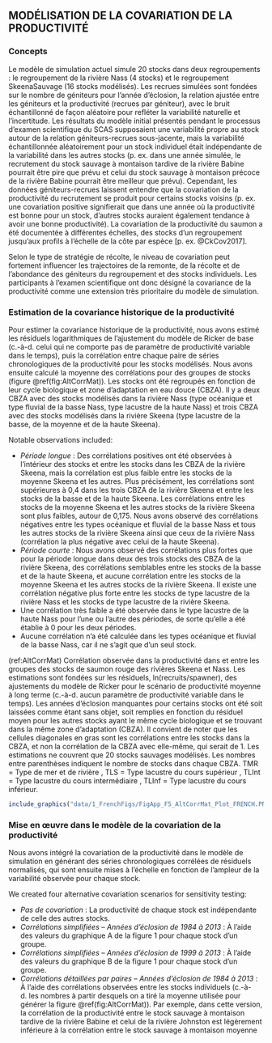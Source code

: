 \clearpage
## MODÉLISATION DE LA COVARIATION DE LA PRODUCTIVITÉ {#CovarProdApp}



### Concepts

Le modèle de simulation actuel simule 20 stocks dans deux regroupements : le regroupement de la rivière Nass (4 stocks) et le regroupement SkeenaSauvage (16 stocks modélisés). Les recrues simulées sont fondées sur le nombre de géniteurs pour l’année d’éclosion, la relation ajustée entre les géniteurs et la productivité (recrues par géniteur), avec le bruit échantillonné de façon aléatoire pour refléter la variabilité naturelle et l’incertitude. Les résultats du modèle initial présentés pendant le processus d’examen scientifique du SCAS supposaient une variabilité propre au stock autour de la relation géniteurs-recrues sous-jacente, mais la variabilité échantillonnée aléatoirement pour un stock individuel était indépendante de la variabilité dans les autres stocks (p. ex. dans une année simulée, le recrutement du stock sauvage à montaison tardive de la rivière Babine pourrait être pire que prévu et celui du stock sauvage à montaison précoce de la rivière Babine pourrait être meilleur que prévu). Cependant, les données géniteurs-recrues laissent entendre que la covariation de la productivité du recrutement se produit pour certains stocks voisins (p. ex. une covariation positive signifierait que dans une année où la productivité est bonne pour un stock, d’autres stocks auraient également tendance à avoir une bonne productivité). La covariation de la productivité du saumon a été documentée à différentes échelles, des stocks d’un regroupement jusqu’aux profils à l’échelle de la côte par espèce [p. ex. @CkCov2017].

Selon le type de stratégie de récolte, le niveau de covariation peut fortement influencer les trajectoires de la remonte, de la récolte et de l’abondance des géniteurs du regroupement et des stocks individuels. Les participants à l’examen scientifique ont donc désigné la covariance de la productivité comme une extension très prioritaire du modèle de simulation.


### Estimation de la covariance historique de la productivité

Pour estimer la covariance historique de la productivité, nous avons estimé les résiduels logarithmiques de l’ajustement du modèle de Ricker de base (c.-à-d. celui qui ne comporte pas de paramètre de productivité variable dans le temps), puis la corrélation entre chaque paire de séries chronologiques de la productivité pour les stocks modélisés. Nous avons ensuite calculé la moyenne des corrélations pour des groupes de stocks (figure \@ref(fig:AltCorrMat)). Les stocks ont été regroupés en fonction de leur cycle biologique et zone d’adaptation en eau douce (CBZA). Il y a deux CBZA avec des stocks modélisés dans la rivière Nass (type océanique et type fluvial de la basse Nass, type lacustre de la haute Nass) et trois CBZA avec des stocks modélisés dans la rivière Skeena (type lacustre de la basse, de la moyenne et de la haute Skeena).

Notable observations included:

* *Période longue* : Des corrélations positives ont été observées à l’intérieur des stocks 	et entre les stocks dans les CBZA de la rivière Skeena, mais la corrélation est plus faible entre les stocks de la moyenne Skeena et les autres. Plus précisément, les corrélations sont supérieures à 0,4 dans les trois CBZA de la rivière Skeena et entre les stocks de la basse et de la haute Skeena. Les corrélations entre les stocks de la moyenne Skeena et les autres stocks de la rivière Skeena sont plus faibles, autour de 0,175. Nous avons observé des corrélations négatives entre les types océanique et fluvial de la basse Nass et tous les autres stocks de la rivière Skeena ainsi que ceux de la rivière Nass (corrélation la plus négative avec celui de la haute Skeena).
* *Période courte* : Nous avons observé des corrélations plus fortes que pour la période longue dans deux des trois stocks des CBZA de la rivière Skeena, des corrélations semblables entre les stocks de la basse et de la haute Skeena, et aucune corrélation entre les stocks de la moyenne Skeena et les autres stocks de la rivière Skeena. Il existe une corrélation négative plus forte entre les stocks de type lacustre de la rivière Nass et les stocks de type lacustre de la rivière Skeena.
* Une corrélation très faible a été observée dans le type lacustre de la haute Nass pour l’une ou l’autre des périodes, de sorte qu’elle a été établie à 0 pour les deux périodes.
* Aucune corrélation n’a été calculée dans les types océanique et fluvial de la basse Nass, car il ne s’agit que d’un seul stock.


\clearpage
(ref:AltCorrMat)  Corrélation observée dans la productivité dans et entre les groupes des stocks de saumon rouge des rivières Skeena et Nass. Les estimations sont fondées sur les résiduels, ln(recruits/spawner), des ajustements du modèle de Ricker pour le scénario de productivité moyenne à long terme (c.-à-d. aucun paramètre de productivité variable dans le temps). Les années d’éclosion manquantes pour certains stocks ont été soit laissées comme étant sans objet, soit remplies en fonction du résiduel moyen pour les autres stocks ayant le même cycle biologique et se trouvant dans la même zone d’adaptation (CBZA). Il convient de noter que les cellules diagonales en gras sont les corrélations entre les stocks dans la CBZA, et non la corrélation de la CBZA avec elle-même, qui serait de 1. Les estimations ne couvrent que 20 stocks sauvages modélisés. Les nombres entre parenthèses indiquent le nombre de stocks dans chaque CBZA. TMR = Type de mer et de rivière , TLS = Type lacustre du cours supérieur , TLInt = Type lacustre du cours intermédiaire , TLInf = Type lacustre du cours inférieur.

```r
include_graphics("data/1_FrenchFigs/FigApp_F5_AltCorrMat_Plot_FRENCH.PNG")
```



\clearpage
### Mise en œuvre dans le modèle de la covariation de la productivité


Nous avons intégré la covariation de la productivité dans le modèle de simulation en générant des séries chronologiques corrélées de résiduels normalisés, qui sont ensuite mises à l’échelle en fonction de l’ampleur de la variabilité observée pour chaque stock. 

We created four alternative covariation scenarios for sensitivity testing:

* *Pas de covariation* : La productivité de chaque stock est indépendante de celle des autres stocks.
* *Corrélations simplifiées – Années d’éclosion de 1984 à 2013* : À l’aide des valeurs du graphique A de la figure 1 pour chaque stock d’un groupe.
* *Corrélations simplifiées – Années d’éclosion de 1999 à 2013* : À l’aide des valeurs du graphique B de la figure 1 pour chaque stock d’un groupe.
* *Corrélations détaillées par paires – Années d’éclosion de 1984 à 2013* : À l’aide des corrélations observées entre les stocks individuels (c.-à-d. les nombres à partir desquels on a tiré la moyenne utilisée pour générer la figure \@ref(fig:AltCorrMat)). Par exemple, dans cette version, la corrélation de la productivité entre le stock sauvage à montaison tardive de la rivière Babine et celui de la rivière Johnston est légèrement inférieure à la corrélation entre le stock sauvage à montaison moyenne 



